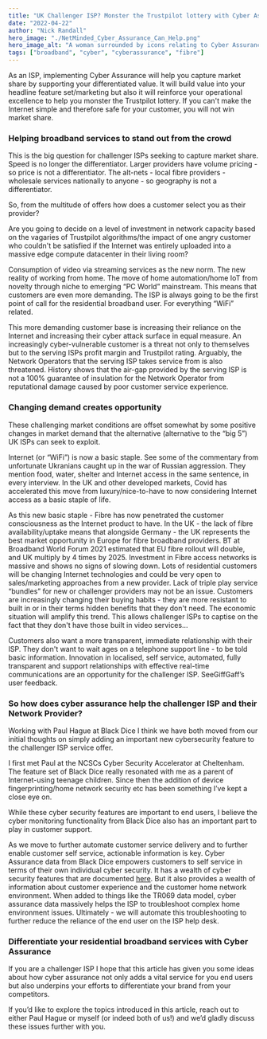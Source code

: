 ```yaml
---
title: "UK Challenger ISP? Monster the Trustpilot lottery with Cyber Assurance"
date: "2022-04-22"
author: "Nick Randall"
hero_image: "./NetMinded_Cyber_Assurance_Can_Help.png"
hero_image_alt: "A woman surrounded by icons relating to Cyber Assurance"
tags: ["broadband", "cyber", "cyberassurance", "fibre"]
---
```


As an ISP, implementing Cyber Assurance will help you capture market share by supporting your differentiated value. It will build value into your headline feature set/marketing but also it will reinforce your operational excellence to help you monster the Trustpilot lottery. If you can't make the Internet simple and therefore safe for your customer, you will not win market share.

### Helping broadband services to stand out from the crowd
This is the big question for challenger ISPs seeking to capture market share. Speed is no longer the differentiator. Larger providers have volume pricing - so price is not a differentiator. The alt-nets - local fibre providers - wholesale services nationally to anyone - so geography is not a differentiator. 

So, from the multitude of offers how does a customer select you as their provider?

Are you going to decide on a level of investment in network capacity based on the vagaries of Trustpilot algorithms/the impact of one angry customer who couldn't be satisfied if the Internet was entirely uploaded into a massive edge compute datacenter in their living room?

Consumption of video via streaming services as the new norm. The new reality of working from home. The move of home automation/home IoT from novelty through niche to emerging “PC World” mainstream. This means that customers are even more demanding. The ISP is always going to be the first point of call for the residential broadband user. For everything “WiFi” related.

This more demanding customer base is increasing their reliance on the Internet and increasing their cyber attack surface in equal measure. An increasingly cyber-vulnerable customer is a threat not only to themselves but to the serving ISPs profit margin and Trustpilot rating. Arguably, the Network Operators that the serving ISP takes service from is also threatened. History shows that the air-gap provided by the serving ISP is not a 100% guarantee of insulation for the Network Operator from reputational damage caused by poor customer service experience.

### Changing demand creates opportunity
These challenging market conditions are offset somewhat by some positive changes in market demand that the alternative (alternative to the “big 5”) UK ISPs can seek to exploit.

Internet (or “WiFi”) is now a basic staple. See some of the commentary from unfortunate Ukranians caught up in the war of Russian aggression. They mention food, water, shelter and Internet access in the same sentence, in every interview. In the UK and other developed markets, Covid has accelerated this move from luxury/nice-to-have to now considering Internet access as a basic staple of life.

As this new basic staple - Fibre has now penetrated the customer consciousness as the Internet product to have. In the UK - the lack of fibre availability/uptake means that alongside Germany - the UK represents the best market opportunity in Europe for fibre broadband providers. BT at Broadband World Forum 2021 estimated that EU fibre rollout will double, and UK multiply by 4 times by 2025. Investment in Fibre access networks is massive and shows no signs of slowing down. Lots of residential customers will be changing Internet technologies and could be very open to sales/marketing approaches from a new provider.
Lack of triple play service “bundles” for new or challenger providers may not be an issue. Customers are increasingly changing their buying habits  - they are more resistant to built in or in their terms hidden benefits that they don't need. The economic situation will amplify this trend. This allows challenger ISPs to captise on the fact that they don't have those built in video services…

Customers also want a more transparent, immediate relationship with their ISP. They don't want to wait ages on a telephone support line - to be told basic information. Innovation in localised, self service, automated, fully transparent and support relationships with effective real-time communications are an opportunity for the challenger ISP. SeeGiffGaff’s user feedback.

### So how does cyber assurance help the challenger ISP and their Network Provider?
Working with Paul Hague at Black Dice I think we have both moved from our initial thoughts on simply adding an important new cybersecurity feature to the challenger ISP service offer.

I first met Paul at the NCSCs Cyber Security Accelerator at Cheltenham. The feature set of Black Dice really resonated with me as a parent of Internet-using teenage children. Since then the addition of device fingerprinting/home network security etc has been something I’ve kept a close eye on.

While these cyber security features are important to end users, I believe the cyber monitoring functionality from Black Dice also has an important part to play in customer support.

As we move to further automate customer service delivery and to further enable customer self service, actionable information is key. Cyber Assurance data from Black Dice empowers customers to self service in terms of their own individual cyber security. It has a wealth of cyber security features that are documented [here](https://blackdice.io/quantum/ "Black Dice Website"). But it also provides a wealth of information about customer experience and the customer home network environment.  When added to things like the TR069 data model, cyber assurance data massively helps the ISP to troubleshoot complex home environment issues. Ultimately - we will automate this troubleshooting to further reduce the reliance of the end user on the ISP help desk.

### Differentiate your residential broadband services with Cyber Assurance
If you are a challenger ISP I hope that this article has given you some ideas about how cyber assurance not only adds a vital service for you end users but also underpins your efforts to differentiate your brand from your competitors.

If you’d like to explore the topics introduced in this article, reach out to either Paul Hague or myself (or indeed both of us!) and we’d gladly discuss these issues further with you.